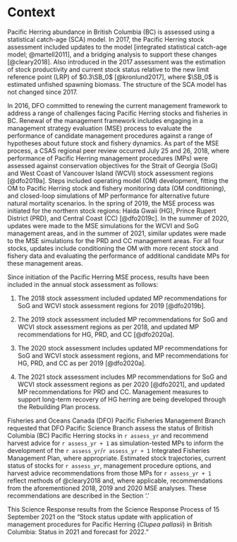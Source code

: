 # Context

Pacific Herring abundance in British Columbia (BC) is assessed using
a statistical catch-age (SCA) model.
In 2017, the Pacific Herring stock assessment included updates to the model
[integrated statistical catch-age model; @martell2011],
and a bridging analysis to support these changes [@cleary2018].
Also introduced in the 2017 assessment was
the estimation of stock productivity and current stock status
relative to the new limit reference point (LRP) of $0.3\SB_0$ [@kronlund2017],
where $\SB_0$ is estimated unfished spawning biomass.
The structure of the SCA model has not changed since 2017.
<!-- In 2020 an update was made to the forecasting model.
Historically the model has used the estimated terminal year recruits when projecting the model one year ahead.
The change was made to use average recruitment generated from a normal distribution. -->

In 2016, DFO committed to renewing the current management framework to
address a range of challenges facing Pacific Herring stocks and fisheries in BC.
Renewal of the management framework includes engaging in
a management strategy evaluation (MSE) process to evaluate
the performance of candidate management procedures against
a range of hypotheses about future stock and fishery dynamics.
As part of the MSE process,
a CSAS regional peer review occurred July 25 and 26, 2018,
where performance of Pacific Herring management procedures (MPs) were assessed
against conservation objectives for the
Strait of Georgia (SoG) and West Coast of Vancouver Island (WCVI)
stock assessment regions [@dfo2019a].
Steps included operating model (OM) development,
fitting the OM to Pacific Herring stock and fishery monitoring data
(OM conditioning), and
closed-loop simulations of MP performance for alternative
future natural mortality scenarios.
In the spring of 2019,
the MSE process was initiated for the northern stock regions:
Haida Gwaii (HG), Prince Rupert District (PRD), and Central Coast (CC)
[@dfo2019c]. 
In the summer of 2020,
updates were made to the MSE simulations for the WCVI and SoG management areas,
and in the summer of 2021,
similar updates were made to the MSE simulations for the
PRD and CC management areas.
For all four stocks, updates include
conditioning the OM with more recent stock and fishery data and
evaluating the performance of additional candidate MPs for these management areas.

Since initiation of the Pacific Herring MSE process,
results have been included in the annual stock assessment as follows:

1. The 2018 stock assessment included updated MP recommendations
for SoG and WCVI stock assessment regions for 2019 [@dfo2019b].

1. The 2019 stock assessment included MP recommendations
for SoG and WCVI stock assessment regions as per 2018, and
updated MP recommendations for HG, PRD, and CC [@dfo2020a].

1. The 2020 stock assessment includes updated MP recommendations
for SoG and WCVI stock assessment regions, and
MP recommendations for HG, PRD, and CC as per 2019 [@dfo2020a].  

1. The 2021 stock assessment includes MP recommendations
for SoG and WCVI stock assessment regions as per 2020 [@dfo2021], and
updated MP recommendations for PRD and CC.
Management measures to support long-term recovery of HG herring
are being developed through the Rebuilding Plan process.

Fisheries and Oceans Canada (DFO) Pacific Fisheries Management Branch requested
that DFO Pacific Science Branch assess the status of
British Columbia (BC) Pacific Herring stocks in `r assess_yr` and
recommend harvest advice for `r assess_yr + 1`
as simulation-tested MPs to inform the development of the
`r assess_yr`/`r assess_yr + 1` Integrated Fisheries Management Plan,
where appropriate.
Estimated stock trajectories,
current status of stocks for `r assess_yr`,
management procedure options, and
harvest advice recommendations from those MPs for `r assess_yr + 1`
reflect methods of @cleary2018 and,
where applicable,
recommendations from the aforementioned 2018, 2019 and 2020 MSE analyses.
These recommendations are described in the Section '\nameref{sec:harv-opts}.'

<!--  Mandatory last paragraph in this section -->
This Science Response results from the Science Response Process of
15 September 2021 on the
"Stock status update with application of management procedures for Pacific Herring
(*Clupea pallasii*) in British Columbia: Status in 2021 and forecast for 2022."
